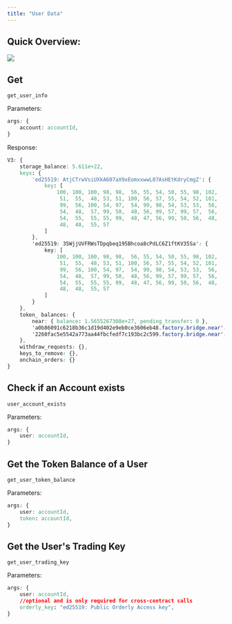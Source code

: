 ```yaml
---
title: "User Data"
---
```


## Quick Overview:

![](/images/build-on-orderly/NEAR-user-data.png)

## Get

`get_user_info`

Parameters:

```css
args: {
    account: accountId,
}
```

Response:

```css
V3: {
    storage_balance: 5.611e+22,
    keys: {
        'ed25519: AtjCTrwVsiUXkA607aX9xEomxxwwL07AsHEtKdryCmgZ': {
            key: [ 
                100, 100, 100, 98, 98,  56, 55, 54, 50, 55, 98, 102,
                 51,  55,  48, 53, 51, 100, 56, 57, 55, 54, 52, 101,
                 99,  56, 100, 54, 97,  54, 99, 98, 54, 53, 53,  56,
                 54,  48,  57, 99, 50,  48, 56, 99, 57, 99, 57,  56,
                 54,  55,  55, 55, 99,  48, 47, 56, 99, 50, 56,  48,
                 48,  48,  55, 57
            ]
        },
        'ed25519: 35WjjUVFRWsTDpqbeq195Bhcoa8cPdLC6Z1ftKV35Sa': {
            key: [
                100, 100, 100, 98, 98,  56, 55, 54, 50, 55, 98, 102,
                 51,  55,  48, 53, 51, 100, 56, 57, 55, 54, 52, 101,
                 99,  56, 100, 54, 97,  54, 99, 98, 54, 53, 53,  56,
                 54,  48,  57, 99, 50,  48, 56, 99, 57, 99, 57,  56,
                 54,  55,  55, 55, 99,  48, 47, 56, 99, 50, 56,  48,
                 48,  48,  55, 57
            ]
        }
    },
    token_ balances: {
        near: { balance: 1.5655267308e+27, pending_transfer: 0 }, 
        'a0b86091c6218b36c1d19d402e9eb0ce3606eb48.factory.bridge.near': { balance: 18947, pending_transfer: 0 },
        '2260fac5e5542a773aa44fbcfedf7c193bc2c599.factory.bridge.near': { balance: 96, pending_transfer: 0 }
    }, 
    withdraw_requests: {},
    keys_to_remove: {}, 
    onchain_orders: {}
}

```

## Check if an Account exists

`user_account_exists`

Parameters:

```css
args: {
    user: accountId,
}
```

## Get the Token Balance of a User

`get_user_token_balance`

Parameters:

```css
args: {
    user: accountId,
    token: accountId,
}
```

## Get the User's Trading Key

`get_user_trading_key`

Parameters:

```css
args: {
    user: accountId,
    //optional and is only required for cross-contract calls
    orderly_key: "ed25519: Public Orderly Access key",
}
```


